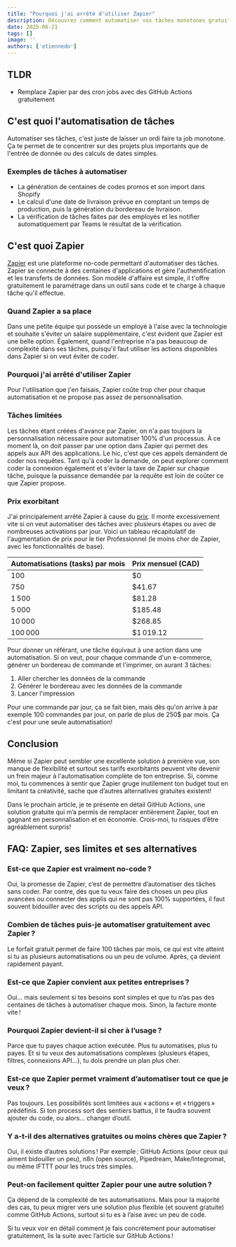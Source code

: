 ```yaml
---
title: "Pourquoi j'ai arrêté d'utiliser Zapier"
description: Découvrez comment automatiser vos tâches monotones gratuitement avec GitHub Actions. Un guide complet pour remplacer Zapier et économiser des centaines de dollars par mois.
date: 2025-06-21
tags: []
image: ''
authors: ['etiennedo']
---
```


## TLDR

- Remplace Zapier par des cron jobs avec des GitHub Actions gratuitement

## C'est quoi l'automatisation de tâches

Automatiser ses tâches, c'est juste de laisser un ordi faire ta job monotone. Ça te permet de te concentrer sur des projets plus importants que de l'entrée de donnée ou des calculs de dates simples.

### Exemples de tâches à automatiser

- La génération de centaines de codes promos et son import dans Shopify
- Le calcul d'une date de livraison prévue en comptant un temps de production, puis la génération du bordereau de livraison.
- La vérification de tâches faites par des employés et les notifier automatiquement par Teams le résultat de la vérification.

## C'est quoi Zapier

[Zapier](https://zapier.com/) est une plateforme no-code permettant d'automatiser des tâches. Zapier se connecte à des centaines d'applications et gère l'authentification et les transferts de données. Son modèle d'affaire est simple, il t'offre gratuitement le paramétrage dans un outil sans code et te charge à chaque tâche qu'il effectue.

### Quand Zapier a sa place

Dans une petite équipe qui possède un employé à l'aise avec la technologie et souhaite s'éviter un salaire supplémentaire, c'est évident que Zapier est une belle option. Également, quand l'entreprise n'a pas beaucoup de complexité dans ses tâches, puisqu'il faut utiliser les actions disponibles dans Zapier si on veut éviter de coder.

### Pourquoi j'ai arrêté d'utiliser Zapier

Pour l'utilisation que j'en faisais, Zapier coûte trop cher pour chaque automatisation et ne propose pas assez de personnalisation.

### Tâches limitées

Les tâches étant créées d'avance par Zapier, on n'a pas toujours la personnalisation nécessaire pour automatiser 100% d'un processus. À ce moment là, on doit passer par une option dans Zapier qui permet des appels aux API des applications. Le hic, c'est que ces appels demandent de coder nos requêtes. Tant qu'à coder la demande, on peut explorer comment coder la connexion également et s'éviter la taxe de Zapier sur chaque tâche, puisque la puissance demandée par la requête est loin de coûter ce que Zapier propose. 

### Prix exorbitant

J'ai principalement arrêté Zapier à cause du [prix](https://zapier.com/pricing). Il monte excessivement vite si on veut automatiser des tâches avec plusieurs étapes ou avec de nombreuses activations par jour. Voici un tableau récapitulatif de l'augmentation de prix pour le tier Professionnel (le moins cher de Zapier, avec les fonctionnalités de base).

| Automatisations (tasks) par mois | Prix mensuel (CAD) |
|----------------------------------|--------------------|
| 100                              | $0                 |
| 750                              | $41.67             |
| 1 500                            | $81.28             |
| 5 000                            | $185.48            |
| 10 000                           | $268.85            |
| 100 000                          | $1 019.12          |

Pour donner un référant, une tâche équivaut à une action dans une automatisation. Si on veut, pour chaque commande d'un e-commerce, générer un bordereau de commande et l'imprimer, on aurant 3 tâches:
1. Aller chercher les données de la commande
2. Générer le bordereau avec les données de la commande
3. Lancer l'impression

Pour une commande par jour, ça se fait bien, mais dès qu'on arrive à par exemple 100 commandes par jour, on parle de plus de 250$ par mois. Ça c'est pour une seule automatisation!

## Conclusion

Même si Zapier peut sembler une excellente solution à première vue, son manque de flexibilité et surtout ses tarifs exorbitants peuvent vite devenir un frein majeur à l'automatisation complète de ton entreprise. Si, comme moi, tu commences à sentir que Zapier gruge inutilement ton budget tout en limitant ta créativité, sache que d’autres alternatives gratuites existent!

Dans le prochain article, je te présente en détail GitHub Actions, une solution gratuite qui m’a permis de remplacer entièrement Zapier, tout en gagnant en personnalisation et en économie. Crois-moi, tu risques d’être agréablement surpris!

## FAQ: Zapier, ses limites et ses alternatives

### Est-ce que Zapier est vraiment no-code ?

Oui, la promesse de Zapier, c’est de permettre d’automatiser des tâches sans coder. Par contre, dès que tu veux faire des choses un peu plus avancées ou connecter des applis qui ne sont pas 100% supportées, il faut souvent bidouiller avec des scripts ou des appels API.

### Combien de tâches puis-je automatiser gratuitement avec Zapier ?

Le forfait gratuit permet de faire 100 tâches par mois, ce qui est vite atteint si tu as plusieurs automatisations ou un peu de volume. Après, ça devient rapidement payant.

### Est-ce que Zapier convient aux petites entreprises ?

Oui… mais seulement si tes besoins sont simples et que tu n’as pas des centaines de tâches à automatiser chaque mois. Sinon, la facture monte vite !

### Pourquoi Zapier devient-il si cher à l’usage ?

Parce que tu payes chaque action exécutée. Plus tu automatises, plus tu payes. Et si tu veux des automatisations complexes (plusieurs étapes, filtres, connexions API…), tu dois prendre un plan plus cher.

### Est-ce que Zapier permet vraiment d’automatiser tout ce que je veux ?

Pas toujours. Les possibilités sont limitées aux « actions » et « triggers » prédéfinis. Si ton process sort des sentiers battus, il te faudra souvent ajouter du code, ou alors… changer d’outil.

### Y a-t-il des alternatives gratuites ou moins chères que Zapier ?

Oui, il existe d’autres solutions ! Par exemple : GitHub Actions (pour ceux qui aiment bidouiller un peu), n8n (open source), Pipedream, Make/Integromat, ou même IFTTT pour les trucs très simples.

### Peut-on facilement quitter Zapier pour une autre solution ?

Ça dépend de la complexité de tes automatisations. Mais pour la majorité des cas, tu peux migrer vers une solution plus flexible (et souvent gratuite) comme GitHub Actions, surtout si tu es à l’aise avec un peu de code.


Si tu veux voir en détail comment je fais concrètement pour automatiser gratuitement, lis la suite avec l’article sur GitHub Actions !
